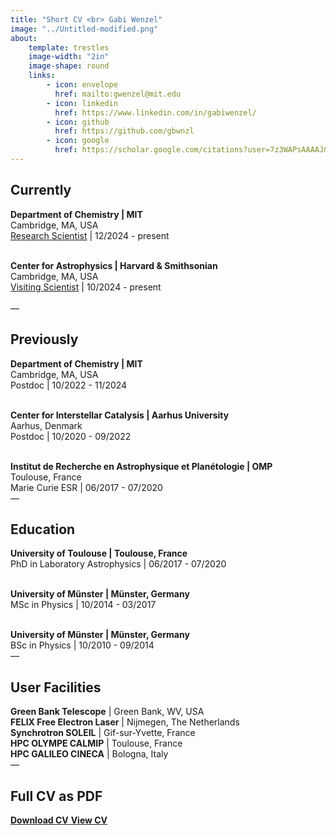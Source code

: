 ```yaml
---
title: "Short CV <br> Gabi Wenzel"
image: "../Untitled-modified.png"
about:
    template: trestles
    image-width: "2in"
    image-shape: round
    links:
        - icon: envelope
          href: mailto:gwenzel@mit.edu
        - icon: linkedin
          href: https://www.linkedin.com/in/gabiwenzel/
        - icon: github
          href: https://github.com/gbwnzl
        - icon: google
          href: https://scholar.google.com/citations?user=7z3WAPsAAAAJ&hl=en&oi=ao
---
```


## Currently

<b> Department of Chemistry | MIT</b><br>
Cambridge, MA, USA <br>
<a href="https://sites.mit.edu/gbwnzl/" class="cvpage">Research Scientist</a> | <time>12/2024</time> - present <br> <br>

<b> Center for Astrophysics | Harvard & Smithsonian</b><br>
Cambridge, MA, USA <br>
<a href="https://www.cfa.harvard.edu/people/gabi-wenzel" class="cvpage">Visiting Scientist</a> | <time>10/2024</time> - present  <br> <br>
---

## Previously

<b> Department of Chemistry | MIT</b> <br>
Cambridge, MA, USA <br>
Postdoc | <time>10/2022</time> - <time>11/2024</time> <br> <br>

<b> Center for Interstellar Catalysis | Aarhus University </b><br>
Aarhus, Denmark<br>
Postdoc | <time>10/2020</time> - <time>09/2022</time> <br> <br>

<b> Institut de Recherche en Astrophysique et Planétologie | OMP </b><br>
Toulouse, France<br>
Marie Curie ESR | <time>06/2017</time> - <time>07/2020</time> <br> 
--- 


## Education

<b> University of Toulouse | Toulouse, France  </b><br>
PhD in Laboratory Astrophysics | <time>06/2017</time> - <time>07/2020</time> <br> <br>

<b> University of Münster | Münster, Germany </b> <br>
MSc in Physics | <time>10/2014</time> - <time>03/2017</time> <br> <br>

<b> University of Münster | Münster, Germany  </b><br>
BSc in Physics | <time>10/2010</time> - <time>09/2014</time> <br> 
---


## User Facilities

<b> Green Bank Telescope</b> | Green Bank, WV, USA <br>
<b> FELIX Free Electron Laser</b> | Nijmegen, The Netherlands <br>
<b> Synchrotron SOLEIL</b> | Gif-sur-Yvette, France <br>
<b> HPC OLYMPE CALMIP</b> | Toulouse, France <br>
<b> HPC GALILEO CINECA</b> | Bologna, Italy <br>
---

## Full CV as PDF

<a href="downloads/CV_GabiWenzel.pdf" class="btn btn-primary" download>
  <i class="bi bi-download"></i> <b>Download CV</b>
</a> <a href="downloads/CV_GabiWenzel.pdf" target="_blank" class="btn btn-secondary">
  <i class="bi bi-eye"></i> <b>View CV</b>
</a>
